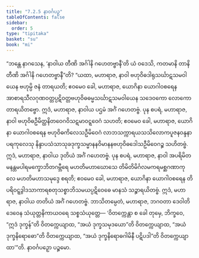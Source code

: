 ```yaml
---
title: "7.2.5 နာဝင်္ဂပဉှ"
tableOfContents: false
sidebar:
  order: 5
type: "tipitaka"
basket: "su"
book: "mi"
---
```



<DynamicBreadcrumb />

<Division number="239" book="mi" e="ch" v="28">

<Paragraph number="1725" book="mi">
“ဘန္တေ နာဂသေန, ‘နာဝါယ တီဏိ အင်္ဂါနိ ဂဟေတဗ္ဗာနီ’တိ ယံ ဝဒေသိ, ကတမာနိ တာနိ တီဏိ အင်္ဂါနိ ဂဟေတဗ္ဗာနီ”တိ? “ယထာ, မဟာရာဇ, နာဝါ ဗဟုဝိဓဒါရုသင်္ဃာဋသမဝါယေန ဗဟုမ္ပိ ဇနံ တာရယတိ; ဧဝမေဝ ခေါ, မဟာရာဇ, ယောဂိနာ ယောဂါဝစရေန အာစာရသီလဂုဏဝတ္တပ္ပဋိဝတ္တဗဟုဝိဓဓမ္မသင်္ဃာဋသမဝါယေန သဒေဝကော လောကော တာရယိတဗ္ဗော. ဣဒံ, မဟာရာဇ, နာဝါယ ပဌမံ အင်္ဂံ ဂဟေတဗ္ဗံ.
</Paragraph>

<Paragraph number="1726" book="mi">
ပုန စပရံ, မဟာရာဇ, နာဝါ ဗဟုဝိဓဦမိတ္ထနိတဝေဂဝိသဋမာဝဋ္ဋဝေဂံ သဟတိ; ဧဝမေဝ ခေါ, မဟာရာဇ, ယောဂိနာ ယောဂါဝစရေန ဗဟုဝိဓကိလေသဦမိဝေဂံ လာဘသက္ကာရယသသိလောကပူဇနဝန္ဒနာ ပရကုလေသု နိန္ဒာပသံသာသုခဒုက္ခသမ္မာနနဝိမာနနဗဟုဝိဓဒေါသဦမိဝေဂဉ္စ သဟိတဗ္ဗံ. ဣဒံ, မဟာရာဇ, နာဝါယ ဒုတိယံ အင်္ဂံ ဂဟေတဗ္ဗံ.
</Paragraph>

<Paragraph number="1727" book="mi">
ပုန စပရံ, မဟာရာဇ, နာဝါ အပရိမိတမနန္တမပါရမက္ခောဘိတဂမ္ဘီရေ မဟတိမဟာဃောသေ တိမိတိမိင်္ဂလမကရမစ္ဆဂဏာကုလေ မဟတိမဟာသမုဒ္ဒေ စရတိ; ဧဝမေဝ ခေါ, မဟာရာဇ, ယောဂိနာ ယောဂါဝစရေန တိပရိဝဋ္ဋဒွါဒသာကာရစတုသစ္စာဘိသမယပ္ပဋိဝေဓေ မာနသံ သဉ္စာရယိတဗ္ဗံ. ဣဒံ, မဟာရာဇ, နာဝါယ တတိယံ အင်္ဂံ ဂဟေတဗ္ဗံ. ဘာသိတမ္ပေတံ, မဟာရာဇ, ဘဂဝတာ ဒေဝါတိဒေဝေန သံယုတ္တနိကာယဝရေ သစ္စသံယုတ္တေ—
</Paragraph>

<Paragraph number="1728" book="mi">
‘ဝိတက္ကေန္တာ စ ခေါ တုမှေ, ဘိက္ခဝေ, “ဣဒံ ဒုက္ခန်”တိ ဝိတက္ကေယျာထ, “အယံ ဒုက္ခသမုဒယော”တိ ဝိတက္ကေယျာထ, “အယံ ဒုက္ခနိရောဓော”တိ ဝိတက္ကေယျာထ, “အယံ ဒုက္ခနိရောဓဂါမိနီ ပဋိပဒါ”တိ ဝိတက္ကေယျာထာ’”တိ.

</Paragraph>
</Division>

<Paragraph number="1729" type="center" book="mi">
နာဝင်္ဂပဉှော ပဉ္စမော.
</Paragraph>